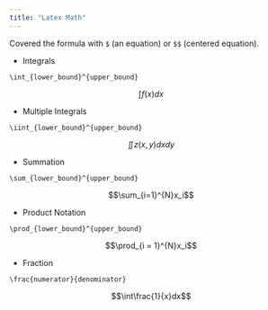 ```yaml
---
title: "Latex Math"
---
```



Covered the formula with `$` (an equation) or `$$` (centered equation).

- Integrals

`\int_{lower_bound}^{upper_bound}`

$$\int_{}{} f(x)dx$$
  
  - Multiple Integrals  

`\iint_{lower_bound}^{upper_bound}`

$$\iint_{}^{}z(x,y)dxdy$$
  
  - Summation

`\sum_{lower_bound}^{upper_bound}` 

$$\sum_{i=1}^{N}x_i$$
  
  - Product Notation

`\prod_{lower_bound}^{upper_bound}`

$$\prod_{i = 1}^{N}x_i$$
  
  - Fraction

`\frac{numerator}{denominator}`

$$\int\frac{1}{x}dx$$